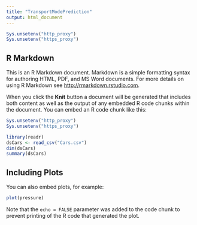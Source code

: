 ```yaml
---
title: "TransportModePrediction"
output: html_document
---
```


```r
Sys.unsetenv("http_proxy")
Sys.unsetenv("https_proxy")
```

## R Markdown

This is an R Markdown document. Markdown is a simple formatting syntax for authoring HTML, PDF, and MS Word documents. For more details on using R Markdown see <http://rmarkdown.rstudio.com>.

When you click the **Knit** button a document will be generated that includes both content as well as the output of any embedded R code chunks within the document. You can embed an R code chunk like this:
```r
Sys.unsetenv("http_proxy")
Sys.unsetenv("https_proxy")
```

```r
library(readr)
dsCars <- read_csv("Cars.csv")
dim(dsCars)
summary(dsCars)

```

## Including Plots

You can also embed plots, for example:

```r
plot(pressure)
```

Note that the `echo = FALSE` parameter was added to the code chunk to prevent printing of the R code that generated the plot.

